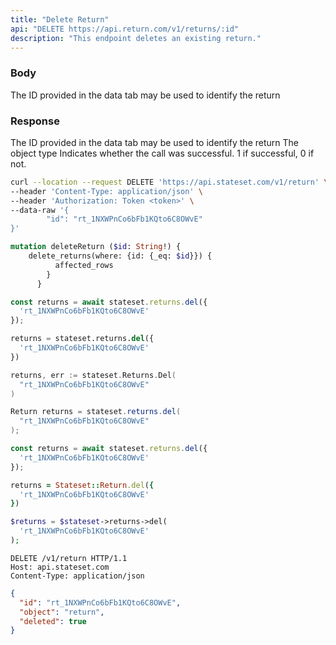 ```yaml
---
title: "Delete Return"
api: "DELETE https://api.return.com/v1/returns/:id"
description: "This endpoint deletes an existing return."
---
```


### Body

<ParamField body="return_id" type="string">
  The ID provided in the data tab may be used to identify the return
</ParamField>

### Response

<ResponseField name="id" type="string">
  The ID provided in the data tab may be used to identify the return
</ResponseField>

<ResponseField name="object" type="string">
  The object type
</ResponseField>

<ResponseField name="success" type="number">
  Indicates whether the call was successful. 1 if successful, 0 if not.
</ResponseField>

<RequestExample>

```bash cURL
curl --location --request DELETE 'https://api.stateset.com/v1/return' \
--header 'Content-Type: application/json' \
--header 'Authorization: Token <token>' \
--data-raw '{
		"id": "rt_1NXWPnCo6bFb1KQto6C8OWvE"
}'
```

```graphQL GraphQL
mutation deleteReturn ($id: String!) {
    delete_returns(where: {id: {_eq: $id}}) {
          affected_rows
        }
      }
```

```js Node.js
const returns = await stateset.returns.del({
  'rt_1NXWPnCo6bFb1KQto6C8OWvE'
});
```

```py Python
returns = stateset.returns.del({
  'rt_1NXWPnCo6bFb1KQto6C8OWvE'
})
```

```go Go
returns, err := stateset.Returns.Del(
  "rt_1NXWPnCo6bFb1KQto6C8OWvE"
)
```

```java Java
Return returns = stateset.returns.del(
  "rt_1NXWPnCo6bFb1KQto6C8OWvE"
);
```

```js Javascript
const returns = await stateset.returns.del({
  'rt_1NXWPnCo6bFb1KQto6C8OWvE'
});
```

```ruby Ruby
returns = Stateset::Return.del({
  'rt_1NXWPnCo6bFb1KQto6C8OWvE'
})
```

```php PHP
$returns = $stateset->returns->del(
  'rt_1NXWPnCo6bFb1KQto6C8OWvE'
);
```

```http HTTP
DELETE /v1/return HTTP/1.1
Host: api.stateset.com 
Content-Type: application/json
```

</RequestExample>

<ResponseExample>

```json Response
{
  "id": "rt_1NXWPnCo6bFb1KQto6C8OWvE",
  "object": "return",
  "deleted": true
}

```

</ResponseExample>
